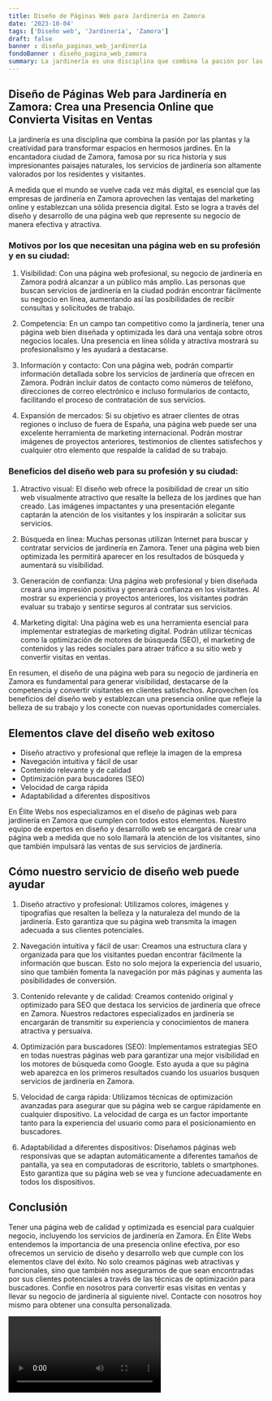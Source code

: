 ```yaml
---
title: Diseño de Páginas Web para Jardinería en Zamora
date: '2023-10-04'
tags: ['Diseño web', 'Jardinería', 'Zamora']
draft: false
banner : diseño_paginas_web_jardinería
fondoBanner : diseño_pagina_web_zamora
summary: La jardinería es una disciplina que combina la pasión por las plantas y la creatividad para transformar espacios en hermosos jardines. En la encantadora ciudad de Zamora, famosa por su rica historia y sus impresionantes paisajes naturales, los servicios de jardinería son altamente valorados por los residentes y visitantes.
---
```


## Diseño de Páginas Web para Jardinería en Zamora: Crea una Presencia Online que Convierta Visitas en Ventas

La jardinería es una disciplina que combina la pasión por las plantas y la creatividad para transformar espacios en hermosos jardines. En la encantadora ciudad de Zamora, famosa por su rica historia y sus impresionantes paisajes naturales, los servicios de jardinería son altamente valorados por los residentes y visitantes.

A medida que el mundo se vuelve cada vez más digital, es esencial que las empresas de jardinería en Zamora aprovechen las ventajas del marketing online y establezcan una sólida presencia digital. Esto se logra a través del diseño y desarrollo de una página web que represente su negocio de manera efectiva y atractiva.

### Motivos por los que necesitan una página web en su profesión y en su ciudad:

1. Visibilidad: Con una página web profesional, su negocio de jardinería en Zamora podrá alcanzar a un público más amplio. Las personas que buscan servicios de jardinería en la ciudad podrán encontrar fácilmente su negocio en línea, aumentando así las posibilidades de recibir consultas y solicitudes de trabajo.

2. Competencia: En un campo tan competitivo como la jardinería, tener una página web bien diseñada y optimizada les dará una ventaja sobre otros negocios locales. Una presencia en línea sólida y atractiva mostrará su profesionalismo y les ayudará a destacarse.

3. Información y contacto: Con una página web, podrán compartir información detallada sobre los servicios de jardinería que ofrecen en Zamora. Podrán incluir datos de contacto como números de teléfono, direcciones de correo electrónico e incluso formularios de contacto, facilitando el proceso de contratación de sus servicios.

4. Expansión de mercados: Si su objetivo es atraer clientes de otras regiones o incluso de fuera de España, una página web puede ser una excelente herramienta de marketing internacional. Podrán mostrar imágenes de proyectos anteriores, testimonios de clientes satisfechos y cualquier otro elemento que respalde la calidad de su trabajo.

### Beneficios del diseño web para su profesión y su ciudad:

1. Atractivo visual: El diseño web ofrece la posibilidad de crear un sitio web visualmente atractivo que resalte la belleza de los jardines que han creado. Las imágenes impactantes y una presentación elegante captarán la atención de los visitantes y los inspirarán a solicitar sus servicios.

2. Búsqueda en línea: Muchas personas utilizan Internet para buscar y contratar servicios de jardinería en Zamora. Tener una página web bien optimizada les permitirá aparecer en los resultados de búsqueda y aumentará su visibilidad.

3. Generación de confianza: Una página web profesional y bien diseñada creará una impresión positiva y generará confianza en los visitantes. Al mostrar su experiencia y proyectos anteriores, los visitantes podrán evaluar su trabajo y sentirse seguros al contratar sus servicios.

4. Marketing digital: Una página web es una herramienta esencial para implementar estrategias de marketing digital. Podrán utilizar técnicas como la optimización de motores de búsqueda (SEO), el marketing de contenidos y las redes sociales para atraer tráfico a su sitio web y convertir visitas en ventas.

En resumen, el diseño de una página web para su negocio de jardinería en Zamora es fundamental para generar visibilidad, destacarse de la competencia y convertir visitantes en clientes satisfechos. Aprovechen los beneficios del diseño web y establezcan una presencia online que refleje la belleza de su trabajo y los conecte con nuevas oportunidades comerciales.

<GifSeo />

<Cta />

## Elementos clave del diseño web exitoso

- Diseño atractivo y profesional que refleje la imagen de la empresa
- Navegación intuitiva y fácil de usar
- Contenido relevante y de calidad
- Optimización para buscadores (SEO)
- Velocidad de carga rápida
- Adaptabilidad a diferentes dispositivos

En Élite Webs nos especializamos en el diseño de páginas web para jardinería en Zamora que cumplen con todos estos elementos. Nuestro equipo de expertos en diseño y desarrollo web se encargará de crear una página web a medida que no solo llamará la atención de los visitantes, sino que también impulsará las ventas de sus servicios de jardinería.

## Cómo nuestro servicio de diseño web puede ayudar

1. Diseño atractivo y profesional: Utilizamos colores, imágenes y tipografías que resalten la belleza y la naturaleza del mundo de la jardinería. Esto garantiza que su página web transmita la imagen adecuada a sus clientes potenciales.

2. Navegación intuitiva y fácil de usar: Creamos una estructura clara y organizada para que los visitantes puedan encontrar fácilmente la información que buscan. Esto no solo mejora la experiencia del usuario, sino que también fomenta la navegación por más páginas y aumenta las posibilidades de conversión.

3. Contenido relevante y de calidad: Creamos contenido original y optimizado para SEO que destaca los servicios de jardinería que ofrece en Zamora. Nuestros redactores especializados en jardinería se encargarán de transmitir su experiencia y conocimientos de manera atractiva y persuaiva.

4. Optimización para buscadores (SEO): Implementamos estrategias SEO en todas nuestras páginas web para garantizar una mejor visibilidad en los motores de búsqueda como Google. Esto ayuda a que su página web aparezca en los primeros resultados cuando los usuarios busquen servicios de jardinería en Zamora.

5. Velocidad de carga rápida: Utilizamos técnicas de optimización avanzadas para asegurar que su página web se cargue rápidamente en cualquier dispositivo. La velocidad de carga es un factor importante tanto para la experiencia del usuario como para el posicionamiento en buscadores.

6. Adaptabilidad a diferentes dispositivos: Diseñamos páginas web responsivas que se adaptan automáticamente a diferentes tamaños de pantalla, ya sea en computadoras de escritorio, tablets o smartphones. Esto garantiza que su página web se vea y funcione adecuadamente en todos los dispositivos.

## Conclusión

Tener una página web de calidad y optimizada es esencial para cualquier negocio, incluyendo los servicios de jardinería en Zamora. En Élite Webs entendemos la importancia de una presencia online efectiva, por eso ofrecemos un servicio de diseño y desarrollo web que cumple con los elementos clave del éxito. No solo creamos páginas web atractivas y funcionales, sino que también nos aseguramos de que sean encontradas por sus clientes potenciales a través de las técnicas de optimización para buscadores. Confíe en nosotros para convertir esas visitas en ventas y llevar su negocio de jardinería al siguiente nivel. Contacte con nosotros hoy mismo para obtener una consulta personalizada.

<Video />

<CtaBot job='Jardinería' city='Zamora'/>

<Gmaps query='Zamora+españa+maps' />